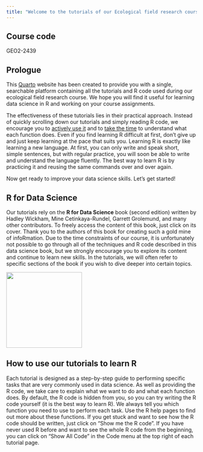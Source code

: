 ```yaml
---
title: "Welcome to the tutorials of our Ecological field research course!"
---
```


## Course code

GEO2-2439

## Prologue

This [Quarto](https://quarto.org/) website has been created to provide you with a single, searchable platform containing all the tutorials and R code used during our ecological field research course. We hope you will find it useful for learning data science in R and working on your course assignments.

The effectiveness of these tutorials lies in their practical approach. Instead of quickly scrolling down our tutorials and simply reading R code, we encourage you to [actively use it]{.underline} and to [take the time]{.underline} to understand what each function does. Even if you find learning R difficult at first, don't give up and just keep learning at the pace that suits you. Learning R is exactly like learning a new language. At first, you can only write and speak short, simple sentences, but with regular practice, you will soon be able to write and understand the language fluently. The best way to learn R is by practicing it and reusing the same commands over and over again.

Now get ready to improve your data science skills. Let's get started!

## R for Data Science

Our tutorials rely on the **R for Data Science** book (second edition) written by Hadley Wickham, Mine Cetinkaya-Rundel, Garrett Grolemund, and many other contributors. To freely access the content of this book, just click on its cover. Thank you to the authors of this book for creating such a gold mine of infoRmation. Due to the time constraints of our course, it is unfortunately not possible to go through all of the techniques and R code described in this data science book, but we strongly encourage you to explore its content and continue to learn new skills. In the tutorials, we will often refer to specific sections of the book if you wish to dive deeper into certain topics.

[![](Cover_R_for_Data_Science.jpg){fig-align="center" width="200"}](https://r4ds.hadley.nz/)

## How to use our tutorials to learn R

Each tutorial is designed as a step-by-step guide to performing specific tasks that are very commonly used in data science. As well as providing the R code, we take care to explain what we want to do and what each function does. By default, the R code is hidden from you, so you can try writing the R code yourself (it is the best way to learn R). We always tell you which function you need to use to perform each task. Use the R help pages to find out more about these functions. If you get stuck and want to see how the R code should be written, just click on "Show me the R code". If you have never used R before and want to see the whole R code from the beginning, you can click on "Show All Code" in the Code menu at the top right of each tutorial page.
